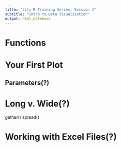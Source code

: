 ```yaml
---
title: "City R Training Series: Session 3"
subtitle: "Intro to Data Visualization"
output: html_notebook
---
```


# Functions

# Your First Plot





## Parameters(?)

# Long v. Wide(?)

gather()
spread()



# Working with Excel Files(?)



